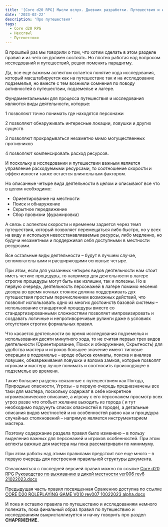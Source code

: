 ```yaml
---
title: '[Core d20 RPG] Мысли вслух. Дневник разработки. Путешествия и исследования, часть 2'
date: '2023-02-22'
description: 'Про путешествия'
tags:
  - Core d20 RPG
  - Hexcrawl
  - Путешествия
---
```


В прошлый раз мы говорили о том, что хотим сделать в этом разделе правил и из чего он должен состоять. Но плотно работая над вопросом исследований и путешествий, решил поменять парадигму.

Да, все еще важным аспектом остается понятие хода исследования, который масштабируется как на путешествие так и на исследование подземелья, но вместе с тем возникли сомнения по поводу активностей в путешествии, подземелье и лагере.

Фундаментальными для процесса путешествия и исследования являются виды деятельности, которые:

1 позволяют точно понимать где находятся персонажи

2 позволяют обнаруживать интересные локации, ловушки и других существ

3 позволяют прокрадываться незаметно мимо могущественных противников

4 позволяют компенсировать расход ресурсов.

И поскольку в исследовании и путешествии важным является управление расходуемыми ресурсами, то соотношение скорости и эффективности также остается влиятельным фактором.

Но описанные четыре вида деятельности в целом и описывают все что в целом необходимо:

- Ориентирование на местности
- Поиск и обнаружение
- Скрытное передвижение
- Сбор провизии (фуражировка)

А связь с аспектом скорости и временем задается через темп путешествия, который позволяет перемещаться либо быстро, но у всех на виду и используя невосстанавливаемые ресурсы, либо медленно, но будучи незаметным и поддерживая себя доступными в местности ресурсами.

Все остальные виды деятельности – будут в лучшем случае, вспомогательными и расширяющими основные четыре.

При этом, если для указанных четырех видов деятельности нам стоит иметь четкие процедуры, то например для деятельности в лагере строгие процедуры могут быть как излишни, так и полезны. Но в первую очередь, деятельность персонажей в лагере помимо несения дозора во время ночных стоянок должна поддерживать дух путешествия простым перечислением возможных действий, что позволит использовать одно из многих достоинств базовой системы – использование стандартной процедуры вместе со стандартизированными сложностями позволяет импровизировать и создавать логичные и непротиворечивые рулинги даже в условиях отсутствия строгих формальных правил.

Что касается деятельности во время исследования подземелья и использования десяти минутного хода, то не считая первых трех видов деятельности (Ориентирование, Поиск и обнаружение, Скрытность) для удобства мастера и игроков большее значение имеют типовые операции в подземелье – вроде обыска комнаты, поиска и анализа ловушек, обезвреживания ловушки и взлома замков, которые позволят игрокам и мастеру лучше понимать и соотносить происходящее в подземелье во времени.

Такие большие разделы связанные с путешествием как Погода, Природные опасности, Угрозы – в первую очередь предназначены все таки для мастера, поскольку содержат в себе конкретное игромеханическое описание, а игроку с его персонажем просмотр всех угроз разве что отобьет желание выходить из города ( и тут необходимо подсунуть список опасностей в городе), а детальные описания видов местностей и их особенностей равно как и процедура случайных столкновений – напрямую является инструментарием мастера.

Поэтому содержание раздела правил было изменено – в пользу выделения важных для персонажей и игроков особенностей. При этом аспекты важные для мастера мы пока рассматривали по минимуму.

При этом работы над этими правилами предстоит все еще много – в первую очередь для построения правильной структуры документа.

Ознакомиться с последней версией правил можно по ссылке [Core d20 RPG Руководство по выживанию в дикой местности ver006 rev6 21022023.docx](https://1drv.ms/w/s!Atcrhwwo1lBA2PMbRLcY3er5Arpopw?e=eiEfWD)

Предыдущая часть правил посвященная Сражению доступна по ссылке [CORE D20 ROLEPLAYING GAME V010 rev007 10022023 alpha.docx](https://1drv.ms/w/s!Atcrhwwo1lBA2PEBCh8cAFe8b9SVFQ?e=lXjjlt)

И пока я оставлю правила по путешествию и исследованиям немного полежать, пока финальный образ правил по путешествию и исследованиям выкристаллизуется и начну говорить про раздел **СНАРЯЖЕНИЕ.**
